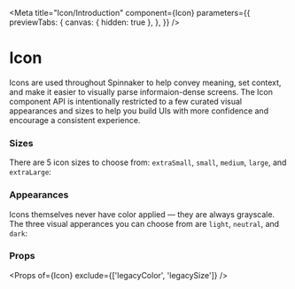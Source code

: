 

<Meta
  title="Icon/Introduction"
  component={Icon}
  parameters={{
    previewTabs: {
      canvas: { hidden: true },
    },
  }}
/>

# Icon

<Subtitle>
  Icons are used throughout Spinnaker to help convey meaning, set context, and make it easier to visually parse
  informaion-dense screens. The Icon component API is intentionally restricted to a few curated visual appearances and
  sizes to help you build UIs with more confidence and encourage a consistent experience.
</Subtitle>

### Sizes

There are 5 icon sizes to choose from: `extraSmall`, `small`, `medium`, `large`, and `extraLarge`:

<Preview>
  <Story id="icon--sizes" />
</Preview>

### Appearances

Icons themselves never have color applied — they are always grayscale. The three visual apperances you can choose from are `light`, `neutral`, and `dark`:

<Preview>
  <Story id="icon--appearances" />
</Preview>

### Props

<Props of={Icon} exclude={['legacyColor', 'legacySize']} />
